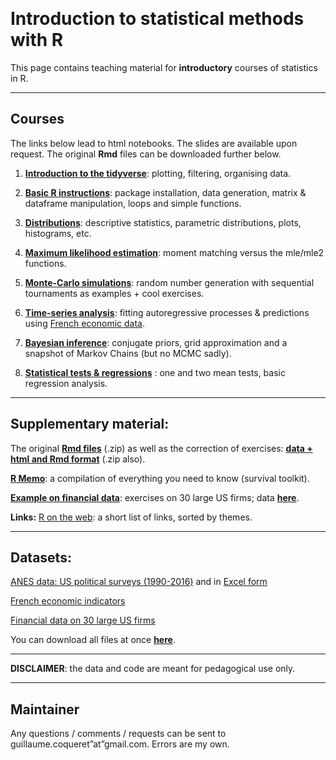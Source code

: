 <br/>  


Introduction to statistical methods with R
================
This page contains teaching material for **introductory** courses of statistics in R.

------------------------------------------------------------------------


Courses
----

The links below lead to html notebooks. The slides are available upon request. The original **Rmd** files can be downloaded further below.

1.  <a href="files/S1_tidyverse.nb.html" target="_blank">**Introduction to the tidyverse**</a>: plotting, filtering, organising data.

2.  <a href="files/S2_Basics.nb.html" target="_blank">**Basic R instructions**</a>: package installation, data generation, matrix & dataframe manipulation, loops and simple functions.

3.  <a href="files/S3_Distributions.nb.html" target="_blank">**Distributions**</a>: descriptive statistics, parametric distributions, plots, histograms, etc.

4.  <a href="files/S4_MLE.nb.html" target="_blank">**Maximum likelihood estimation**</a>: moment matching versus the mle/mle2 functions.

5.  <a href="files/S5_MC.nb.html" target="_blank">**Monte-Carlo simulations**</a>: random number generation with sequential tournaments as examples + cool exercises.

6.  <a href="files/S6_TS.nb.html" target="_blank">**Time-series analysis**</a>: fitting autoregressive processes & predictions using [French economic data](https://github.com/shokru/rstats/blob/master/data/economics.RData).

7.  <a href="files/S7_Bayes.nb.html" target="_blank">**Bayesian inference**</a>: conjugate priors, grid approximation and a snapshot of Markov Chains (but no MCMC sadly).

8.  <a href="files/S8_Test.nb.html" target="_blank">**Statistical tests & regressions**</a> : one and two mean tests, basic regression analysis.

----


Supplementary material:
----------

The original **[Rmd files](https://github.com/shokru/rstats/blob/master/material/all_Rmd.zip)** (.zip) as well as the correction of exercises: **[data + html and Rmd format](https://github.com/shokru/rstats/blob/master/material/Solution_files.zip)** (.zip also).

<a href="files/R_Memo.nb.html" target="_blank">**R Memo**</a>: a compilation of everything you need to know (survival toolkit).

<a href="files/Fin_solutions.nb.html" target="_blank">**Example on financial data**</a>: exercises on 30 large US firms; data **[here](https://github.com/shokru/rstats/blob/master/data/data.RData)**.

**Links:** [R on the web](https://github.com/shokru/rstats/blob/master/material/R_links.md): a short list of links, sorted by themes.  

------------------------------------------------------------------------


Datasets:
----------

[ANES data: US political surveys (1990-2016)](https://github.com/shokru/rstats/blob/master/data/anes.RData) and in [Excel form](https://github.com/shokru/rstats/blob/master/data/anes.xlsx)  

[French economic indicators](https://github.com/shokru/rstats/blob/master/data/economics.RData)  

[Financial data on 30 large US firms](https://github.com/shokru/rstats/blob/master/data/data.RData)  

You can download all files at once **[here](https://github.com/shokru/rstats/blob/master/data/all_files.zip)**.

------------------------------------------------------------------------

**DISCLAIMER**: the data and code are meant for pedagogical use only. 

------------------------------------------------------------------------



Maintainer
----------

Any questions / comments / requests can be sent to guillaume.coqueret"at"gmail.com. Errors are my own.
